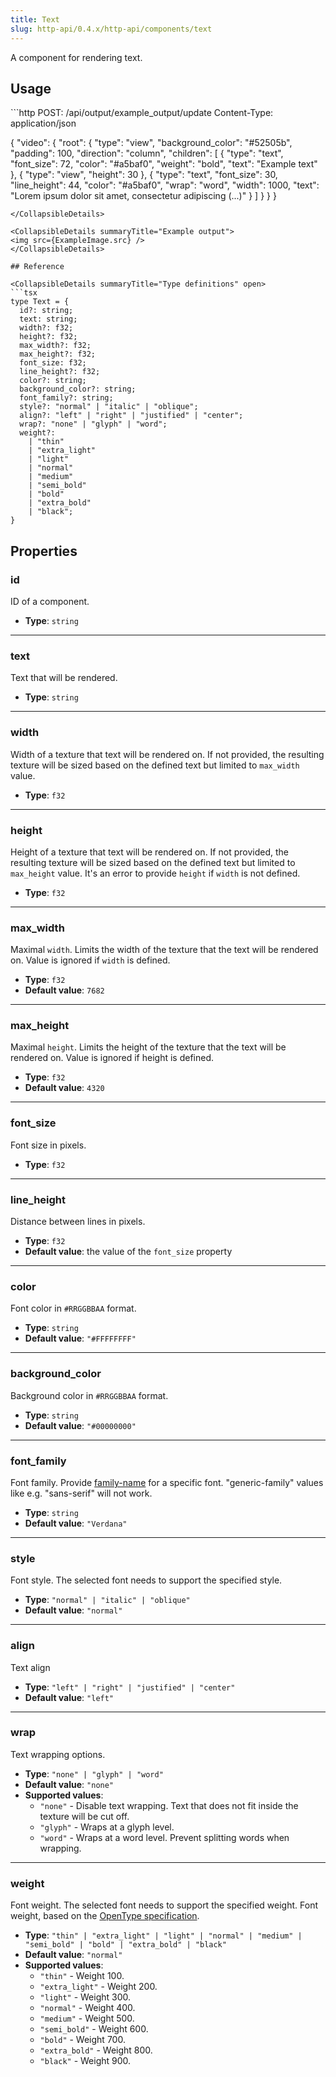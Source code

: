 ```yaml
---
title: Text
slug: http-api/0.4.x/http-api/components/text
---
```



A component for rendering text.

## Usage

<CollapsibleDetails summaryTitle="Update request" open>
  ```http
  POST: /api/output/example_output/update
  Content-Type: application/json

  {
    "video": {
      "root": {
        "type": "view",
        "background_color": "#52505b",
        "padding": 100,
        "direction": "column",
        "children": [
          {
            "type": "text",
            "font_size": 72,
            "color": "#a5baf0",
            "weight": "bold",
            "text": "Example text"
          },
          { "type": "view", "height": 30 },
          {
            "type": "text",
            "font_size": 30,
            "line_height": 44,
            "color": "#a5baf0",
            "wrap": "word",
            "width": 1000,
            "text": "Lorem ipsum dolor sit amet, consectetur adipiscing (...)"
          }
        ]
      }
    }
  }
  ```
</CollapsibleDetails>

<CollapsibleDetails summaryTitle="Example output">
  <img src={ExampleImage.src} />
</CollapsibleDetails>

## Reference

<CollapsibleDetails summaryTitle="Type definitions" open>
  ```tsx
  type Text = {
    id?: string;
    text: string;
    width?: f32;
    height?: f32;
    max_width?: f32;
    max_height?: f32;
    font_size: f32;
    line_height?: f32;
    color?: string;
    background_color?: string;
    font_family?: string;
    style?: "normal" | "italic" | "oblique";
    align?: "left" | "right" | "justified" | "center";
    wrap?: "none" | "glyph" | "word";
    weight?: 
      | "thin"
      | "extra_light"
      | "light"
      | "normal"
      | "medium"
      | "semi_bold"
      | "bold"
      | "extra_bold"
      | "black";
  }
  ```
</CollapsibleDetails>

## Properties

### id

ID of a component.

* **Type**: `string`

***

### text

Text that will be rendered.

* **Type**: `string`

***

### width

Width of a texture that text will be rendered on. If not provided, the resulting texture will be sized based on the defined text but limited to `max_width` value.

* **Type**: `f32`

***

### height

Height of a texture that text will be rendered on. If not provided, the resulting texture will be sized based on the defined text but limited to `max_height` value. It's an error to provide `height` if `width` is not defined.

* **Type**: `f32`

***

### max\_width

Maximal `width`. Limits the width of the texture that the text will be rendered on. Value is ignored if `width` is defined.

* **Type**: `f32`
* **Default value**: `7682`

***

### max\_height

Maximal `height`. Limits the height of the texture that the text will be rendered on. Value is ignored if height is defined.

* **Type**: `f32`
* **Default value**: `4320`

***

### font\_size

Font size in pixels.

* **Type**: `f32`

***

### line\_height

Distance between lines in pixels.

* **Type**: `f32`
* **Default value**: the value of the `font_size` property

***

### color

Font color in `#RRGGBBAA` format.

* **Type**: `string`
* **Default value**: `"#FFFFFFFF"`

***

### background\_color

Background color in `#RRGGBBAA` format.

* **Type**: `string`
* **Default value**: `"#00000000"`

***

### font\_family

Font family. Provide [family-name](https://www.w3.org/TR/2018/REC-css-fonts-3-20180920/#family-name-value) for a specific font. "generic-family" values like e.g. "sans-serif" will not work.

* **Type**: `string`
* **Default value**: `"Verdana"`

***

### style

Font style. The selected font needs to support the specified style.

* **Type**: `"normal" | "italic" | "oblique"`
* **Default value**: `"normal"`

***

### align

Text align

* **Type**: `"left" | "right" | "justified" | "center"`
* **Default value**: `"left"`

***

### wrap

Text wrapping options.

* **Type**: `"none" | "glyph" | "word"`
* **Default value**: `"none"`
* **Supported values**:
  * `"none"` - Disable text wrapping. Text that does not fit inside the texture will be cut off.
  * `"glyph"` - Wraps at a glyph level.
  * `"word"` - Wraps at a word level. Prevent splitting words when wrapping.

***

### weight

Font weight. The selected font needs to support the specified weight. Font weight, based on the [OpenType specification](https://learn.microsoft.com/en-gb/typography/opentype/spec/os2#usweightclass).

* **Type**: `"thin"
    | "extra_light"
    | "light"
    | "normal"
    | "medium"
    | "semi_bold"
    | "bold"
    | "extra_bold"
    | "black"`
* **Default value**: `"normal"`
* **Supported values**:
  * `"thin"` - Weight 100.
  * `"extra_light"` - Weight 200.
  * `"light"` - Weight 300.
  * `"normal"` - Weight 400.
  * `"medium"` - Weight 500.
  * `"semi_bold"` - Weight 600.
  * `"bold"` - Weight 700.
  * `"extra_bold"` - Weight 800.
  * `"black"` - Weight 900.
